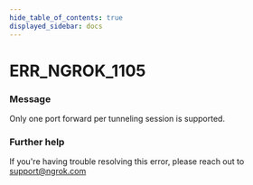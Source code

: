 ```yaml
---
hide_table_of_contents: true
displayed_sidebar: docs
---
```



# ERR_NGROK_1105

### Message

Only one port forward per tunneling session is supported.

### Further help

If you're having trouble resolving this error, please reach out to [support@ngrok.com](mailto:support@ngrok.com?subject=Help%20with%20ERR_NGROK_1105)

<ErrorDetails error="err_ngrok_1105" />
